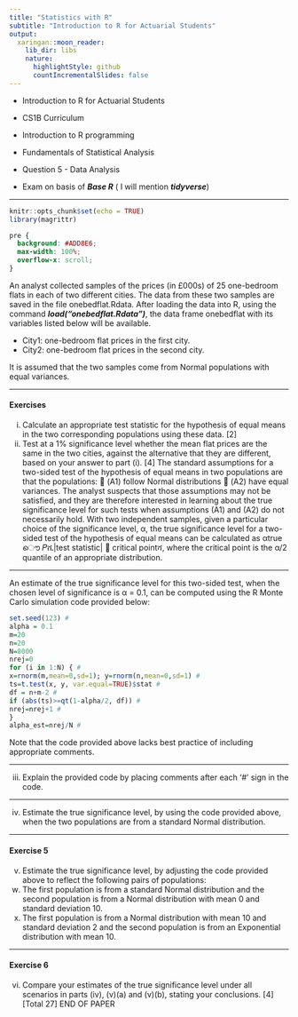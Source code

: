 ```yaml
---
title: "Statistics with R"
subtitle: "Introduction to R for Actuarial Students"
output:
  xaringan::moon_reader:
    lib_dir: libs
    nature:
      highlightStyle: github
      countIncrementalSlides: false
---
```


* Introduction to R for Actuarial Students

* CS1B Curriculum

* Introduction to R programming
* Fundamentals of Statistical Analysis

* Question 5 - Data Analysis
* Exam on basis of ***Base R*** ( I will mention ***tidyverse***)

---


```r
knitr::opts_chunk$set(echo = TRUE)
library(magrittr)
```

```css
pre {
  background: #ADD8E6;
  max-width: 100%;
  overflow-x: scroll;
}
```

An analyst collected samples of the prices (in £000s) of 25 one-bedroom flats in each 
of two different cities. The data from these two samples are saved in the file 
onebedflat.Rdata. After loading the data into R, using the command 
***load("onebedflat.Rdata")***, the data frame onebedflat with its variables 
listed below will be available. 

* City1: one-bedroom flat prices in the first city. 
* City2: one-bedroom flat prices in the second city. 

It is assumed that the two samples come from Normal populations with equal 
variances. 

---

#### Exercises

(i) Calculate an appropriate test statistic for the hypothesis of equal means in the 
two corresponding populations using these data. [2] 
(ii) Test at a 1% significance level whether the mean flat prices are the same in the 
two cities, against the alternative that they are different, based on your answer 
to part (i). [4] 
The standard assumptions for a two-sided test of the hypothesis of equal means in two 
populations are that the populations: 
 (A1) follow Normal distributions 
 (A2) have equal variances. 
The analyst suspects that those assumptions may not be satisfied, and they are 
therefore interested in learning about the true significance level for such tests when 
assumptions (A1) and (A2) do not necessarily hold. 
With two independent samples, given a particular choice of the significance level, α, 
the true significance level for a two-sided test of the hypothesis of equal means can be 
calculated as 
αtrue ൌ 𝑃ሺ|test statistic| ൒ critical pointሻ,
where the critical point is the α/2 quantile of an appropriate distribution.

---

An estimate of the true significance level for this two-sided test, when the chosen 
level of significance is α = 0.1, can be computed using the R Monte Carlo simulation 
code provided below: 
```r
set.seed(123) # 
alpha = 0.1 
m=20 
n=20 
N=8000 
nrej=0 
for (i in 1:N) { # 
x=rnorm(m,mean=0,sd=1); y=rnorm(n,mean=0,sd=1) # 
ts=t.test(x, y, var.equal=TRUE)$stat # 
df = n+m-2 # 
if (abs(ts)>=qt(1-alpha/2, df)) # 
nrej=nrej+1 # 
} 
alpha_est=nrej/N # 
```

Note that the code provided above lacks best practice of including appropriate 
comments.

---

(iii) Explain the provided code by placing comments after each ‘#’ sign in 
the code. 

--- 

(iv) Estimate the true significance level, by using the code provided above, when 
the two populations are from a standard Normal distribution. 

---

#### Exercise 5

(v) Estimate the true significance level, by adjusting the code provided above to 
reflect the following pairs of populations: 
(a) The first population is from a standard Normal distribution and the 
second population is from a Normal distribution with mean 0 and
standard deviation 10. 
(b) The first population is from a Normal distribution with mean 10 and 
standard deviation 2 and the second population is from an Exponential 
distribution with mean 10. 

---

#### Exercise 6

(vi) Compare your estimates of the true significance level under all scenarios in 
parts (iv), (v)(a) and (v)(b), stating your conclusions. [4] 
 [Total 27] 
END OF PAPER 
